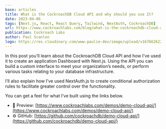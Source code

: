 ```yaml
---
base: articles
title: What is the CockroachDB Cloud API and why should you use It?
date: 2023-04-06
tags: [Next.js, React, React Query, Tailwind, NextAuth, CockroachDB]
url: https://www.cockroachlabs.com/blog/what-is-the-cockroachdb-cloud-api/
publication: Cockroach Labs
author: Paul Scanlon
logo: https://res.cloudinary.com/www-paulie-dev/image/upload/v1676626221/paulie.dev/Logos/cockroach-logo_g89u6r.png
---
```


In this post you’ll learn about the CockroachDB Cloud API and how I’ve used it to create an application Dashboard with Next.js. Using the API you can build a custom interface to meet your organization’s needs, or perform various tasks relating to your database infrastructure.

I’ll also explain how I’ve used NextAuth.js to create conditional authorization rules to facilitate greater control over the functionality.

You can get a feel for what I’ve built using the links below.

- 🚀 Preview: [https://www.cockroachlabs.com/demos/demo-cloud-api/](https://www.cockroachlabs.com/demos/demo-cloud-api/)
- ⚙️ GitHub: [https://github.com/cockroachdb/demo-cloud-api/](https://github.com/cockroachdb/demo-cloud-api/)
